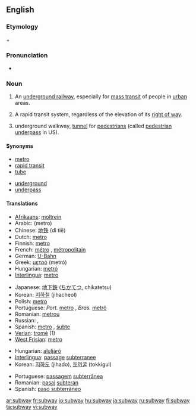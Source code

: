 ==English==

===Etymology===
{{term|sub-||lang=en|under}} + {{term|way|lang=en}}

===Pronunciation===
* {{audio|en-us-subway.ogg|Audio (US)}}

===Noun===
{{en-noun}}

# {{context|North America}} An [[underground railway]], especially for [[mass transit]] of people in [[urban]] areas.
# {{US}} A rapid transit system, regardless of the elevation of its [[right of way]].
# {{UK}} underground walkway, [[tunnel]] for [[pedestrian]]s (called [[pedestrian underpass]] in US).

====Synonyms====
{{top}}
* [[metro]]
* [[rapid transit]]
* [[tube]]
{{mid}}
* [[underground]]
* [[underpass]]
{{bottom}}

====Translations====
{{trans-top|underground railway}}
* [[Afrikaans]]: [[moltrein]]
* Arabic: {{Arab|[[مترو]]}} (metro) {{m}}
* Chinese: [[地铁]] (dì tiě)
* Dutch: [[metro]] {{m}}
* Finnish: [[metro]]
* French: [[métro]] {{m}}, [[métropolitain]] {{m}}
* German: [[U-Bahn]] {{f}}
* Greek: [[μετρό]] (metró)
* Hungarian: [[metró]]
* [[Interlingua]]: [[metro]]
{{trans-mid}}
* Japanese: [[地下鉄]] ([[ちかてつ]], chikatetsu)
* Korean: [[지하철]] (jihacheol)
* Polish: [[metro]] {{n}}
* Portuguese: ''Port.'' [[metro]] {{m}}, ''Bras.'' [[metrô]] {{m}}
* Romanian: [[metrou]] {{n}}
* Russian: {{t|ru|метрополитен|tr={{IPAchar|metropolitɛ́n}}|m}}, {{t|ru|метро|tr=metró|n}}
* Spanish: [[metro]] {{m}}, [[subte]] {{m}} {{italbrac|Argentina}}
* [[Verlan]]: [[tromé]] {{m}} (1)
* [[West Frisian]]: [[metro]]
{{trans-bottom}}

{{trans-top|underground walkway}}
* Hungarian: [[aluljáró]]
* [[Interlingua]]: [[passage]] [[subterranee]]
* Korean: [[지하도]] (jihado), [[토끼굴]] (tokkigul)
{{trans-mid}}
* Portuguese: [[passagem]] [[subterrânea]] {{f}}
* Romanian: [[pasaj]] [[subteran]] {{n}}
* Spanish: [[paso subterráneo]] {{m}}
{{trans-bottom}}

[[ar:subway]]
[[fr:subway]]
[[io:subway]]
[[hu:subway]]
[[ja:subway]]
[[ru:subway]]
[[fi:subway]]
[[ta:subway]]
[[vi:subway]]